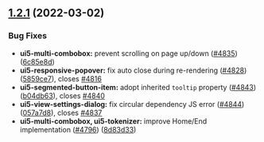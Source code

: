 
<Meta title="Docs/Changelog/1.2.1" />


## [1.2.1](https://github.com/SAP/ui5-webcomponents/compare/v1.2.0...v1.2.1) (2022-03-02)


### Bug Fixes

* **ui5-multi-combobox:** prevent scrolling on page up/down ([#4835](https://github.com/SAP/ui5-webcomponents/issues/4835)) ([6c85e8d](https://github.com/SAP/ui5-webcomponents/commit/6c85e8d))
* **ui5-responsive-popover:** fix auto close during re-rendering ([#4828](https://github.com/SAP/ui5-webcomponents/issues/4828)) ([5859ce7](https://github.com/SAP/ui5-webcomponents/commit/5859ce7)), closes [#4816](https://github.com/SAP/ui5-webcomponents/issues/4816)
* **ui5-segmented-button-item:** adopt inherited `tooltip` property ([#4843](https://github.com/SAP/ui5-webcomponents/issues/4843)) ([b04db63](https://github.com/SAP/ui5-webcomponents/commit/b04db63)), closes [#4840](https://github.com/SAP/ui5-webcomponents/issues/4840)
* **ui5-view-settings-dialog:** fix circular dependency JS error ([#4844](https://github.com/SAP/ui5-webcomponents/issues/4844)) ([057a7d8](https://github.com/SAP/ui5-webcomponents/commit/057a7d8)), closes [#4837](https://github.com/SAP/ui5-webcomponents/issues/4837)
* **ui5-multi-combobox, ui5-tokenizer:** improve Home/End implementation ([#4796](https://github.com/SAP/ui5-webcomponents/issues/4796)) ([8d83d33](https://github.com/SAP/ui5-webcomponents/commit/8d83d33))
<Footer />